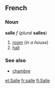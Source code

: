 ==French==
===Noun===
'''salle''' ''f'' (''plural'' '''salles''')

#[[room]] (''in a house'')
#[[hall]]

===See also===
*[[chambre]]

[[et:Salle]]
[[fr:salle]]
[[fi:Salle]]
